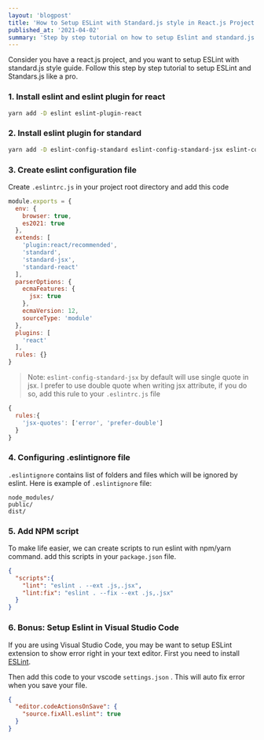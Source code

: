 ```yaml
---
layout: 'blogpost'
title: 'How to Setup ESLint with Standard.js style in React.js Project'
published_at: '2021-04-02'
summary: 'Step by step tutorial on how to setup Eslint and standard.js in your react.js project'
---
```


Consider you have a react.js project, and you want to setup ESLint with standard.js style guide. 
Follow this step by step tutorial to setup ESLint and Standars.js like a pro.


### 1. Install eslint and eslint plugin for react

```bash
yarn add -D eslint eslint-plugin-react
```

### 2. Install eslint plugin for standard

```bash
yarn add -D eslint-config-standard eslint-config-standard-jsx eslint-config-standard-react eslint-plugin-promise eslint-plugin-import eslint-plugin-node
```

### 3. Create eslint configuration file

Create `.eslintrc.js` in your project root directory and add this code

```js:.eslintrc.js
module.exports = {
  env: {
    browser: true,
    es2021: true
  },
  extends: [
    'plugin:react/recommended',
    'standard',
    'standard-jsx',
    'standard-react'
  ],
  parserOptions: {
    ecmaFeatures: {
      jsx: true
    },
    ecmaVersion: 12,
    sourceType: 'module'
  },
  plugins: [
    'react'
  ],
  rules: {}
}
```


> Note: `eslint-config-standard-jsx` by default will use single quote in jsx. 
> I prefer to use double quote when writing jsx attribute, if you do so, add this rule to your `.eslintrc.js` file


```js:.eslintrc.js
{
  rules:{
    'jsx-quotes': ['error', 'prefer-double']
  }
}
```

### 4. Configuring .eslintignore file

`.eslintignore` contains list of folders and files which will be ignored by eslint. Here is example of `.eslintignore` file:

```bash:.eslintignore
node_modules/
public/
dist/
```

### 5. Add NPM script

To make life easier, we can create scripts to run eslint with npm/yarn command. add this scripts in your `package.json` file.

```json:package.json
{
  "scripts":{    
    "lint": "eslint . --ext .js,.jsx",
    "lint:fix": "eslint . --fix --ext .js,.jsx"
  }
}
```

### 6. Bonus: Setup Eslint in Visual Studio Code

If you are using Visual Studio Code, you may be want to setup ESLint extension to show error right in your text editor.
First you need to install [ESLint](https://marketplace.visualstudio.com/items?itemName=dbaeumer.vscode-eslint).

Then add this code to your vscode `settings.json` . This will auto fix error when you save your file.

```json:.vscode/settings.json
{  
  "editor.codeActionsOnSave": {
    "source.fixAll.eslint": true
  }
}
```